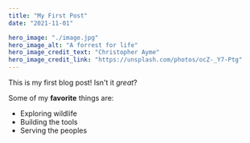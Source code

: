 ```yaml
---
title: "My First Post"
date: "2021-11-01"

hero_image: "./image.jpg"
hero_image_alt: "A forrest for life"
hero_image_credit_text: "Christopher Ayme"
hero_image_credit_link: "https://unsplash.com/photos/ocZ-_Y7-Ptg"
---
```


This is my first blog post! Isn't it _great_?

Some of my **favorite** things are:

- Exploring wildlife
- Building the tools
- Serving the peoples
